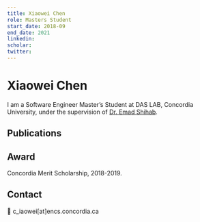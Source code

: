 ```yaml
---
title: Xiaowei Chen
role: Masters Student
start_date: 2018-09
end_date: 2021
linkedin:
scholar:
twitter:
---
```


# Xiaowei Chen

I am a Software Engineer Master’s Student at DAS LAB, Concordia University, under the supervision of [Dr. Emad Shihab](http://das.encs.concordia.ca/members/emad-shihab/).

## Publications


<AuthorPublications firstname="Xiaowei" lastname="Chen" />

## Award

Concordia Merit Scholarship, 2018-2019.

## Contact

📧 c_iaowei[at]encs.concordia.ca
